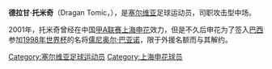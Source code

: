 {{BLP unsourced|time=2020-07-07T23:46:07+00:00}}
'''德拉甘·托米奇'''（Dragan Tomic，{{bd|1973年|7月28日|||catIdx=Tomic, Dragan}}），是[[塞尔维亚|塞尔维亚]]足球运动员，司职攻击型中场。

2001年，托米奇曾经在中国[[甲A联赛|甲A联赛]][[上海申花|上海申花]]效力，但是不久后申花为了签入[[巴西国家足球队|巴西]]参加[[1998年世界杯|1998年世界杯]]的名将[[儒尼奥尔·巴亚诺|儒尼奥尔·巴亚诺]]，限于外援名额而与其解约。

{{Serbia-bio-stub}}
{{soccer-player-stub}}
{{DEFAULTSORT:TOMIC, Dragan}}
[[Category:塞尔维亚足球运动员|Category:塞尔维亚足球运动员]]
[[Category:上海申花球员|Category:上海申花球员]]